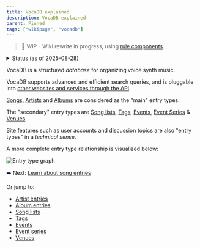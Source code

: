 ```yaml
---
title: VocaDB explained
description: VocaDB explained
parent: Pinned
tags: ["wikipage", "vocadb"]
---
```


> 🚧 WIP - Wiki rewrite in progress, using [rule components](https://github.com/VocaDB/Wiki/issues/54). 

<details>
  <summary>Status (as of 2025-08-28)</summary>
- [x] Creation/editing pages for song/artist/albums
- [x] Entry types
- [x] Song lists 
- [x] Tags
- [x] Events
- [x] Event Series
- [x] Venues
- [ ] [Update URLs](https://github.com/VocaDB/Wiki/issues/50)
- ...
- [ ] Other pages under [Guidelines](http://localhost:4321/docs/guidelines)
- [ ] Sidebar rework
- ...
- [ ] Crowdin integration (for Japanese translations)
</details>

VocaDB is a structured *database* for organizing voice synth music.

VocaDB supports advanced and efficient search queries, and is pluggable into [other websites and services through the API](http://localhost:4321/docs/documentation/services-that-make-use-of-vocadb-apis). 

[Songs](/docs/songs), [Artists](/docs/artists) and [Albums](/docs/albums) are considered as the "main" entry types.

The "secondary" entry types are [Song lists](/docs/secondary-entry-types/song-lists), [Tags](/docs/secondary-entry-types/tags), [Events](/docs/secondary-entry-types/events), [Event Series](/docs/secondary-entry-types/event-series) & [Venues](/docs/secondary-entry-types/venues)

Site features such as user accounts and discussion topics are also "entry types" in a *technical sense*.

A more complete entry type relationship is visualized below:

![Entry type graph](public/images/entry_type_graph.png "Entry type graph")

➡️ Next: [Learn about song entries](/docs/songs)

Or jump to: 
- [Artist entries](/docs/artists)
- [Album entries](/docs/albums)
- [Song lists](/docs/secondary-entry-types/song-lists)
- [Tags](/docs/secondary-entry-types/tags)
- [Events](/docs/secondary-entry-types/events)
- [Event series](/docs/secondary-entry-types/event-series)
- [Venues](/docs/secondary-entry-types/venues)
